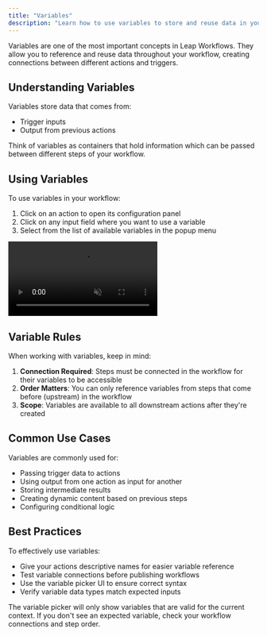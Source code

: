 ```yaml
---
title: "Variables"
description: "Learn how to use variables to store and reuse data in your workflow"
---
```


Variables are one of the most important concepts in Leap Workflows. They allow you to reference and reuse data throughout your workflow, creating connections between different actions and triggers.

## Understanding Variables

Variables store data that comes from:

- Trigger inputs
- Output from previous actions

Think of variables as containers that hold information which can be passed between different steps of your workflow.

## Using Variables

To use variables in your workflow:

1. Click on an action to open its configuration panel
2. Click on any input field where you want to use a variable
3. Select from the list of available variables in the popup menu

<Frame>
  <video
    autoPlay
    muted
    loop
    playsInline
    className="w-full"
    src="https://storage.cloud.google.com/leap-docs/variables.mp4"
  ></video>
</Frame>

## Variable Rules

When working with variables, keep in mind:

1. **Connection Required**: Steps must be connected in the workflow for their variables to be accessible
2. **Order Matters**: You can only reference variables from steps that come before (upstream) in the workflow
3. **Scope**: Variables are available to all downstream actions after they're created

## Common Use Cases

Variables are commonly used for:

- Passing trigger data to actions
- Using output from one action as input for another
- Storing intermediate results
- Creating dynamic content based on previous steps
- Configuring conditional logic

## Best Practices

To effectively use variables:

- Give your actions descriptive names for easier variable reference
- Test variable connections before publishing workflows
- Use the variable picker UI to ensure correct syntax
- Verify variable data types match expected inputs

<Info>
  The variable picker will only show variables that are valid for the current
  context. If you don't see an expected variable, check your workflow
  connections and step order.
</Info>

